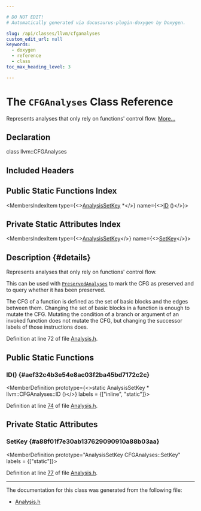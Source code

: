 ```yaml
---

# DO NOT EDIT!
# Automatically generated via docusaurus-plugin-doxygen by Doxygen.

slug: /api/classes/llvm/cfganalyses
custom_edit_url: null
keywords:
  - doxygen
  - reference
  - class
toc_max_heading_level: 3

---
```





# The `CFGAnalyses` Class Reference

<DoxygenPage pluginConfig={pluginConfig}>

Represents analyses that only rely on functions&#39; control flow. <a href="#details">More...</a>

## Declaration

<CodeBlock>class llvm::CFGAnalyses</CodeBlock>

## Included Headers

<IncludesList>
<IncludesListItem
  filePath="llvm/IR/Analysis.h"
  permalink="/docs/api/files/include/include/llvm/include/llvm/ir/analysis-h"
  isLocal="true" />
</IncludesList>

## Public Static Functions Index

<MembersIndex>

<MembersIndexItem
  type={<><a href="/docs/api/structs/llvm/analysissetkey">AnalysisSetKey</a> &#42;</>}
  name={<><a href="#aef32c4b3e54e8ac03f2ba45bd7172c2c">ID</a> ()</>}>
</MembersIndexItem>

</MembersIndex>

## Private Static Attributes Index

<MembersIndex>

<MembersIndexItem
  type={<><a href="/docs/api/structs/llvm/analysissetkey">AnalysisSetKey</a></>}
  name={<><a href="#a88f01f7e30ab137629090910a88b03aa">SetKey</a></>}>
</MembersIndexItem>

</MembersIndex>

## Description {#details}

Represents analyses that only rely on functions&#39; control flow.

This can be used with <code><a href="/docs/api/classes/llvm/preservedanalyses">PreservedAnalyses</a></code> to mark the CFG as preserved and to query whether it has been preserved.

The CFG of a function is defined as the set of basic blocks and the edges between them. Changing the set of basic blocks in a function is enough to mutate the CFG. Mutating the condition of a branch or argument of an invoked function does not mutate the CFG, but changing the successor labels of those instructions does.

Definition at line 72 of file <a href="/docs/api/files/include/include/llvm/include/llvm/ir/analysis-h">Analysis.h</a>.

<SectionDefinition>

## Public Static Functions

### ID() {#aef32c4b3e54e8ac03f2ba45bd7172c2c}

<MemberDefinition
  prototype={<>static AnalysisSetKey &#42; llvm::CFGAnalyses::ID ()</>}
  labels = {["inline", "static"]}>

Definition at line <a href="/docs/api/files/include/include/llvm/include/llvm/ir/analysis-h/#l00074">74</a> of file <a href="/docs/api/files/include/include/llvm/include/llvm/ir/analysis-h">Analysis.h</a>.
</MemberDefinition>

</SectionDefinition>

<SectionDefinition>

## Private Static Attributes

### SetKey {#a88f01f7e30ab137629090910a88b03aa}

<MemberDefinition
  prototype="AnalysisSetKey CFGAnalyses::SetKey"
  labels = {["static"]}>

Definition at line <a href="/docs/api/files/include/include/llvm/include/llvm/ir/analysis-h/#l00077">77</a> of file <a href="/docs/api/files/include/include/llvm/include/llvm/ir/analysis-h">Analysis.h</a>.
</MemberDefinition>

</SectionDefinition>

<hr/>

The documentation for this class was generated from the following file:

<ul>
<li><a href="/docs/api/files/include/include/llvm/include/llvm/ir/analysis-h">Analysis.h</a></li>
</ul>

</DoxygenPage>
